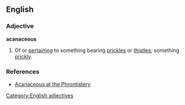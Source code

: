 ==English==

===Adjective===
'''acanaceous'''

# Of or [[pertaining]] to something bearing [[prickle]]s or [[thistle]]s; something [[prickly]].
===References===
* [http://phrontistery.info/a.html Acanaceous at the Phrontistery]
[[Category:English adjectives]]